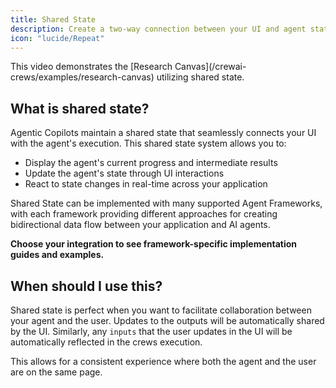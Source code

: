 ```yaml
---
title: Shared State
description: Create a two-way connection between your UI and agent state.
icon: "lucide/Repeat"
---
```



<ImageZoom
  src="https://cdn.copilotkit.ai/docs/copilotkit/images/coagents/SharedStateCoAgents.gif"
  alt="Shared State Demo"
  width={1000}
  height={1000}
  className="rounded-lg shadow-lg border mt-0"
/>

<Callout>
  This video demonstrates the [Research
  Canvas](/crewai-crews/examples/research-canvas) utilizing shared state.
</Callout>

## What is shared state?

Agentic Copilots maintain a shared state that seamlessly connects your UI with the agent's execution. This shared state system allows you to:

- Display the agent's current progress and intermediate results
- Update the agent's state through UI interactions
- React to state changes in real-time across your application

<Callout title="Ready to Implement Shared State?">
Shared State can be implemented with many supported Agent Frameworks, with each framework providing different approaches for creating bidirectional data flow between your application and AI agents.

**Choose your integration to see framework-specific implementation guides and examples.** 
<IntegrationsGrid targetPage="shared-state" />
</Callout>

## When should I use this?

Shared state is perfect when you want to facilitate collaboration between your agent and the user. Updates to the outputs will be automatically shared by the UI. Similarly, any `inputs` that the user updates in the UI will be automatically reflected in the crews execution.

This allows for a consistent experience where both the agent and the user are on the same page.
